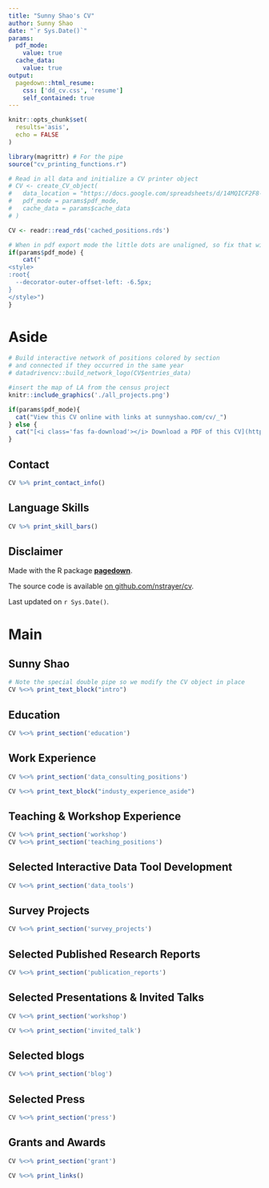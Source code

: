 ```yaml
---
title: "Sunny Shao's CV"
author: Sunny Shao
date: "`r Sys.Date()`"
params:
  pdf_mode:
    value: true
  cache_data:
    value: true
output:
  pagedown::html_resume:  
    css: ['dd_cv.css', 'resume']
    self_contained: true
---
```


```r
knitr::opts_chunk$set(
  results='asis', 
  echo = FALSE
)

library(magrittr) # For the pipe
source("cv_printing_functions.r")

# Read in all data and initialize a CV printer object
# CV <- create_CV_object(
#   data_location = "https://docs.google.com/spreadsheets/d/14MQICF2F8-vf8CKPF1m4lyGKO6_thG-4aSwat1e2TWc",  
#   pdf_mode = params$pdf_mode,
#   cache_data = params$cache_data
# )

CV <- readr::read_rds('cached_positions.rds')
```


```r
# When in pdf export mode the little dots are unaligned, so fix that with some conditional CSS.
if(params$pdf_mode) {
    cat("
<style>
:root{
  --decorator-outer-offset-left: -6.5px;
}
</style>")
}
```


Aside
================================================================================

```r
# Build interactive network of positions colored by section
# and connected if they occurred in the same year
# datadrivencv::build_network_logo(CV$entries_data)

#insert the map of LA from the census project
knitr::include_graphics('./all_projects.png')

```


```r
if(params$pdf_mode){
  cat("View this CV online with links at sunnyshao.com/cv/_")
} else {
  cat("[<i class='fas fa-download'></i> Download a PDF of this CV](https://www.sunnyshao.com/cv)")
}
```

Contact {#contact}
--------------------------------------------------------------------------------

```r
CV %>% print_contact_info()
```



Language Skills {#skills}
--------------------------------------------------------------------------------

```r
CV %>% print_skill_bars()
```



Disclaimer {#disclaimer}
--------------------------------------------------------------------------------

Made with the R package [**pagedown**](https://github.com/rstudio/pagedown). 

The source code is available [on github.com/nstrayer/cv](https://github.com/sunnyyshao/cv).

Last updated on `r Sys.Date()`.



Main
================================================================================

Sunny Shao {#title}
--------------------------------------------------------------------------------

```r
# Note the special double pipe so we modify the CV object in place
CV %<>% print_text_block("intro") 
```

Education {data-icon=graduation-cap data-concise=true}
--------------------------------------------------------------------------------

```r
CV %<>% print_section('education')
```

Work Experience {data-icon=suitcase}
--------------------------------------------------------------------------------

```r
CV %<>% print_section('data_consulting_positions')
```

::: aside
```r
CV %<>% print_text_block("industy_experience_aside")
```
:::

Teaching & Workshop Experience {data-icon=chalkboard-teacher}
--------------------------------------------------------------------------------

```r
CV %<>% print_section('workshop')
CV %<>% print_section('teaching_positions')

```

Selected Interactive Data Tool Development {data-icon=database}
--------------------------------------------------------------------------------

```r
CV %<>% print_section('data_tools')
```

Survey Projects {data-icon=poll}
--------------------------------------------------------------------------------

```r
CV %<>% print_section('survey_projects')
```

Selected Published Research Reports  {data-icon=book}
--------------------------------------------------------------------------------

```r
CV %<>% print_section('publication_reports')
```

Selected Presentations & Invited Talks {data-icon=users}
--------------------------------------------------------------------------------
```r
CV %<>% print_section('workshop')
```

```r
CV %<>% print_section('invited_talk')
```

Selected blogs {data-icon=pen}
--------------------------------------------------------------------------------
```r
CV %<>% print_section('blog')
```

Selected Press  {data-icon=newspaper}
--------------------------------------------------------------------------------

```r
CV %<>% print_section('press')
```

Grants and Awards {data-icon=award}
--------------------------------------------------------------------------------

```r
CV %<>% print_section('grant')
```

```r
CV %<>% print_links()
```

